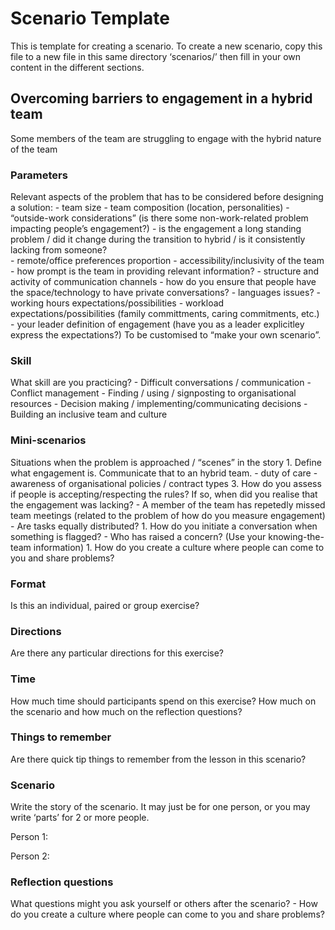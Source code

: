 # Scenario Template {.unnumbered}

This is template for creating a scenario. To create a new scenario, copy this file to a new file in this same directory 'scenarios/' then fill in your own content in the different sections.

## Overcoming barriers to engagement in a hybrid team
Some members of the team are struggling to engage with the hybrid nature of the team

### Parameters
Relevant aspects of the problem that has to be considered before designing a solution:
- team size
- team composition (location, personalities)
- "outside-work considerations" (is there some non-work-related problem impacting people's engagement?)
- is the engagement a long standing problem / did it change during the transition to hybrid / is it consistently lacking from someone?  
- remote/office preferences proportion
- accessibility/inclusivity of the team 
    - how prompt is the team in providing relevant information? 
- structure and activity of communication channels
    - how do you ensure that people have the space/technology to have private conversations?
    - languages issues? 
- working hours expectations/possibilities
- workload expectations/possibilities (family committments, caring commitments, etc.)
- your leader definition of engagement (have you as a leader explicitley express the expectations?)
To be customised to "make your own scenario".

### Skill
What skill are you practicing?
- Difficult conversations / communication
- Conflict management
- Finding / using / signposting to organisational resources
- Decision making / implementing/communicating decisions
- Building an inclusive team and culture

### Mini-scenarios
Situations when the problem is approached / "scenes" in the story
1. Define what engagement is. Communicate that to an hybrid team.
    - duty of care
    - awareness of organisational policies / contract types
3. How do you assess if people is accepting/respecting the rules? If so, when did you realise that the engagement was lacking?
    - A member of the team has repetedly missed team meetings (related to the problem of how do you measure engagement)
    - Are tasks equally distributed?
1. How do you initiate a conversation when something is flagged?
    - Who has raised a concern? (Use your knowing-the-team information) 
1. How do you create a culture where people can come to you and share problems? 



### Format
Is this an individual, paired or group exercise?

### Directions
Are there any particular directions for this exercise?


### Time
How much time should participants spend on this exercise? How much on the scenario and how much on the reflection questions?  

### Things to remember
Are there quick tip things to remember from the lesson in this scenario?

### Scenario
Write the story of the scenario. It may just be for one person, or you may write 'parts' for 2 or more people. 

Person 1: 

Person 2:


### Reflection questions

What questions might you ask yourself or others after the scenario?
- How do you create a culture where people can come to you and share problems? 

